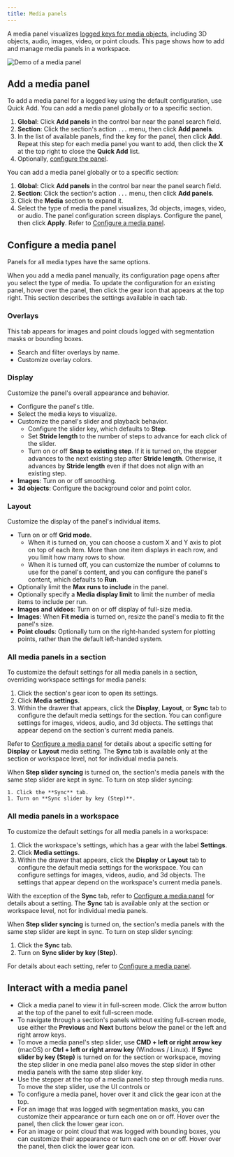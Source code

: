 ```yaml
---
title: Media panels
---
```


A media panel visualizes [logged keys for media objects](/models/track/log/media/), including 3D objects, audio, images, video, or point clouds. This page shows how to add and manage media panels in a workspace.

<Frame>
    <img src="/images/app_ui/demo-media-panel.png" alt="Demo of a media panel"  />
</Frame>

## Add a media panel
To add a media panel for a logged key using the default configuration, use Quick Add. You can add a media panel globally or to a specific section.

1. **Global**: Click **Add panels** in the control bar near the panel search field.
1. **Section**: Click the section's action `...` menu, then click **Add panels**.
1. In the list of available panels, find the key for the panel, then click **Add**. Repeat this step for each media panel you want to add, then click the **X** at the top right to close the **Quick Add** list.
1. Optionally, [configure the panel](#configure-a-media-panel).

You can add a media panel globally or to a specific section:
1. **Global**: Click **Add panels** in the control bar near the panel search field.
1. **Section**: Click the section's action `...` menu, then click **Add panels**.
1. Click the **Media** section to expand it.
1. Select the type of media the panel visualizes, 3d objects, images, video, or audio. The panel configuration screen displays. Configure the panel, then click **Apply**. Refer to [Configure a media panel](#configure-a-media-panel).

## Configure a media panel
Panels for all media types have the same options.

When you add a media panel manually, its configuration page opens after you select the type of media. To update the configuration for an existing panel, hover over the panel, then click the gear icon that appears at the top right. This section describes the settings available in each tab.

### Overlays
This tab appears for images and point clouds logged with segmentation masks or bounding boxes.
- Search and filter overlays by name.
- Customize overlay colors.

### Display
Customize the panel's overall appearance and behavior.
- Configure the panel's title.
- Select the media keys to visualize.
- Customize the panel's slider and playback behavior.
  - Configure the slider key, which defaults to **Step**.
  - Set **Stride length** to the number of steps to advance for each click of the slider.
  - Turn on or off **Snap to existing step**. If it is turned on, the stepper advances to the next existing step after **Stride length**. Otherwise, it advances by **Stride length** even if that does not align with an existing step.
- **Images**: Turn on or off smoothing.
- **3d objects**: Configure the background color and point color.

### Layout
Customize the display of the panel's individual items.
- Turn on or off **Grid mode**.
  - When it is turned on, you can choose a custom X and Y axis to plot on top of each item. More than one item displays in each row, and you limit how many rows to show.
  - When it is turned off, you can customize the number of columns to use for the panel's content, and you can configure the panel's content, which defaults to **Run**.
- Optionally limit the **Max runs to include** in the panel.
- Optionally specify a **Media display limit** to limit the number of media items to include per run.
- **Images and videos**: Turn on or off display of full-size media.
- **Images**: When **Fit media** is turned on, resize the panel's media to fit the panel's size.
- **Point clouds**: Optionally turn on the right-handed system for plotting points, rather than the default left-handed system.

### All media panels in a section
To customize the default settings for all media panels in a section, overriding workspace settings for media panels:
1. Click the section's gear icon to open its settings.
1. Click **Media settings**.
1. Within the drawer that appears, click the **Display**, **Layout**, or **Sync** tab to configure the default media settings for the section. You can configure settings for images, videos, audio, and 3d objects. The settings that appear depend on the section's current media panels.

Refer to [Configure a media panel](#configure-a-media-panel) for details about a specific setting for **Display** or **Layout** media setting. The **Sync** tab is available only at the section or workspace level, not for individual media panels.

When **Step slider syncing** is turned on, the section's media panels with the same step slider are kept in sync. To turn on step slider syncing:

    1. Click the **Sync** tab.
    1. Turn on **Sync slider by key (Step)**.

### All media panels in a workspace 
To customize the default settings for all media panels in a workspace:
1. Click the workspace's settings, which has a gear with the label **Settings**.
1. Click **Media settings**.
1. Within the drawer that appears, click the **Display** or **Layout** tab to configure the default media settings for the workspace. You can configure settings for images, videos, audio, and 3d objects. The settings that appear depend on the workspace's current media panels.

With the exception of the **Sync** tab, refer to [Configure a media panel](#configure-a-media-panel) for details about a setting. The **Sync** tab is available only at the section or workspace level, not for individual media panels.

When **Step slider syncing** is turned on, the section's media panels with the same step slider are kept in sync. To turn on step slider syncing:

1. Click the **Sync** tab.
1. Turn on **Sync slider by key (Step)**.

For details about each setting, refer to [Configure a media panel](#configure-a-media-panel).

## Interact with a media panel
- Click a media panel to view it in full-screen mode. Click the arrow button at the top of the panel to exit full-screen mode.
- To navigate through a section's panels without exiting full-screen mode, use either the **Previous** and **Next** buttons below the panel or the left and right arrow keys.
- To move a media panel's step slider, use **CMD + left or right arrow key** (macOS) or **Ctrl + left or right arrow key** (Windows / Linux). If **Sync slider by key (Step)** is turned on for the section or workspace, moving the step slider in one media panel also moves the step slider in other media panels with the same step slider key.
- Use the stepper at the top of a media panel to step through media runs. To move the step slider, use the UI controls or 
- To configure a media panel, hover over it and click the gear icon at the top.
- For an image that was logged with segmentation masks, you can customize their appearance or turn each one on or off. Hover over the panel, then click the lower gear icon.
- For an image or point cloud that was logged with bounding boxes, you can customize their appearance or turn each one on or off. Hover over the panel, then click the lower gear icon.
